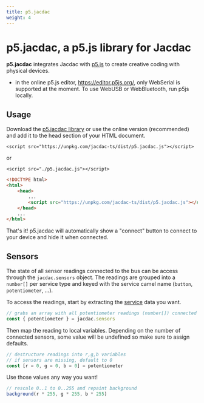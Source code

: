 ```yaml
---
title: p5.jacdac
weight: 4
---
```


# p5.jacdac, a p5.js library for Jacdac

**p5.jacdac** integrates Jacdac with [p5.js](https://p5js.org) to create creative coding with physical devices.

-   in the online p5.js editor, https://editor.p5js.org/, only WebSerial is supported at the moment. To use
    WebUSB or WebBluetooth, run p5js locally.

## Usage

Download the [p5.jacdac library](https://unpkg.com/jacdac-ts/dist/p5.jacdac.js) or use the online version (recommended) and add it to the head section of your HTML document.

```
<script src="https://unpkg.com/jacdac-ts/dist/p5.jacdac.js"></script>
```

or

```
<script src="./p5.jacdac.js"></script>
```

```html
<!DOCTYPE html>
<html>
    <head>
        ...
        <script src="https://unpkg.com/jacdac-ts/dist/p5.jacdac.js"></script>
    </head>
    ...
</html>
```

That's it! p5.jacdac will automatically show a "connect" button to connect to your
device and hide it when connected.

## Sensors

The state of all sensor readings connected to the bus can be access through the `jacdac.sensors` object.
The readings are grouped into a `number[]` per service type and keyed with the service camel name (`button`, `potentiometer`, ...).

To access the readings, start by extracting the [service](/services) data you want.

```javascript
// grabs an array with all potentiometer readings (number[]) connected to jacdac
const { potentiometer } = jacdac.sensors
```

Then map the reading to local variables. Depending on the number of connected sensors,
some value will be undefined so make sure to assign defaults.

```javascript
// destructure readings into r,g,b variables
// if sensors are missing, default to 0
const [r = 0, g = 0, b = 0] = potentiometer
```

Use those values any way you want!

```javascript
// rescale 0..1 to 0..255 and repaint background
background(r * 255, g * 255, b * 255)
```
